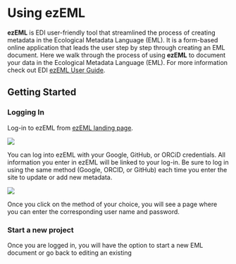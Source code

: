 # Using ezEML {.unnumbered}

**ezEML** is EDI user-friendly tool that streamlined the process of creating metadata in the Ecological Metadata Language (EML). It is a form-based online application that leads the user step by step through creating an EML document. Here we walk through the process of using **ezEML** to document your data in the Ecological Metadata Language (EML). For more information check out EDI [ezEML User Guide](https://ezeml.edirepository.org/eml/user_guide).

## Getting Started

### Logging In
Log-in to ezEML from [ezEML landing page](https://ezeml.edirepository.org/eml/).

![](pics/ezEML-landing.png)

You can log into ezEML with your Google, GitHub, or ORCiD credentials. All information you enter in ezEML will be linked to your log-in. Be sure to log in using the same method (Google, ORCID, or GitHub) each time you enter the site to update or add new metadata.

![](pics/ezEML-login.png)

Once you click on the method of your choice, you will see a page where you can enter the corresponding user name and password.

### Start a new project
Once you are logged in, you will have the option to start a new EML document or go back to editing an existing 

